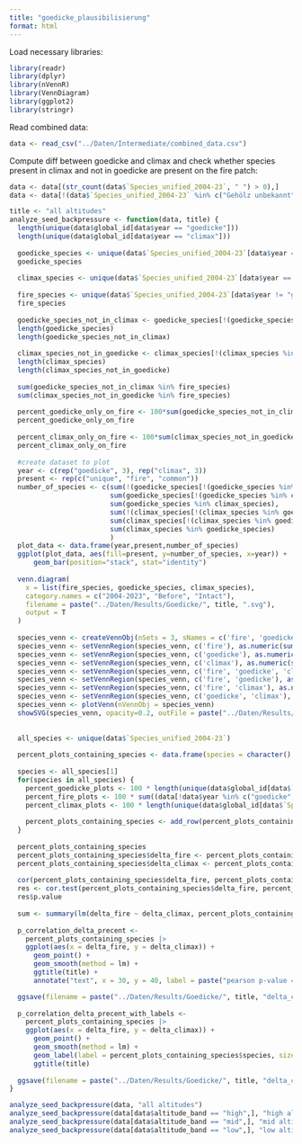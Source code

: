 ```yaml
---
title: "goedicke_plausibilisierung"
format: html
---
```


Load necessary libraries:
```r
library(readr)
library(dplyr)
library(nVennR)
library(VennDiagram)
library(ggplot2)
library(stringr)
```

Read combined data:
```r
data <- read_csv("../Daten/Intermediate/combined_data.csv")
```


Compute diff between goedicke and climax and check whether species present in climax and not in goedicke are present on the fire patch:
```r
data <- data[(str_count(data$`Species_unified_2004-23`, " ") > 0),]
data <- data[!(data$`Species_unified_2004-23` %in% c("Gehölz unbekannt", "Keimling 1", "Keimling 2", "Flache lange blätter")),]

title <- "all altitudes"
analyze_seed_backpressure <- function(data, title) {
  length(unique(data$global_id[data$year == "goedicke"]))
  length(unique(data$global_id[data$year == "climax"]))
  
  goedicke_species <- unique(data$`Species_unified_2004-23`[data$year == "goedicke"])
  goedicke_species
  
  climax_species <- unique(data$`Species_unified_2004-23`[data$year == "climax"])
  
  fire_species <- unique(data$`Species_unified_2004-23`[data$year != "goedicke" & data$year != "climax"])
  fire_species
  
  goedicke_species_not_in_climax <- goedicke_species[!(goedicke_species %in% climax_species)]
  length(goedicke_species)
  length(goedicke_species_not_in_climax)
  
  climax_species_not_in_goedicke <- climax_species[!(climax_species %in% goedicke_species)]
  length(climax_species)
  length(climax_species_not_in_goedicke)
  
  sum(goedicke_species_not_in_climax %in% fire_species)
  sum(climax_species_not_in_goedicke %in% fire_species)
  
  percent_goedicke_only_on_fire <- 100*sum(goedicke_species_not_in_climax %in% fire_species)/length(goedicke_species_not_in_climax)
  percent_goedicke_only_on_fire
  
  percent_climax_only_on_fire <- 100*sum(climax_species_not_in_goedicke %in% fire_species)/length(climax_species_not_in_goedicke)
  percent_climax_only_on_fire
  
  #create dataset to plot
  year <- c(rep("goedicke", 3), rep("climax", 3))
  present <- rep(c("unique", "fire", "common"))
  number_of_species <- c(sum(!(goedicke_species[!(goedicke_species %in% climax_species)] %in% fire_species)),
                         sum(goedicke_species[!(goedicke_species %in% climax_species)] %in% fire_species), 
                         sum(goedicke_species %in% climax_species), 
                         sum(!(climax_species[!(climax_species %in% goedicke_species)] %in% fire_species)),
                         sum(climax_species[!(climax_species %in% goedicke_species)] %in% fire_species), 
                         sum(climax_species %in% goedicke_species)
                         )
  plot_data <- data.frame(year,present,number_of_species)
  ggplot(plot_data, aes(fill=present, y=number_of_species, x=year)) + 
      geom_bar(position="stack", stat="identity")
  
  venn.diagram(
    x = list(fire_species, goedicke_species, climax_species),
    category.names = c("2004-2023", "Before", "Intact"),
    filename = paste("../Daten/Results/Goedicke/", title, ".svg"),
    output = T
  )
  
  species_venn <- createVennObj(nSets = 3, sNames = c('fire', 'goedicke', 'climax'))
  species_venn <- setVennRegion(species_venn, c('fire'), as.numeric(sum(!(fire_species[!(fire_species %in% climax_species)] %in% goedicke_species))))
  species_venn <- setVennRegion(species_venn, c('goedicke'), as.numeric(sum(!(goedicke_species[!(goedicke_species %in% climax_species)] %in% fire_species))))
  species_venn <- setVennRegion(species_venn, c('climax'), as.numeric(sum(!(climax_species[!(climax_species %in% fire_species)] %in% goedicke_species))))
  species_venn <- setVennRegion(species_venn, c('fire', 'goedicke', 'climax'), as.numeric(sum(fire_species[fire_species %in% climax_species] %in% goedicke_species)))
  species_venn <- setVennRegion(species_venn, c('fire', 'goedicke'), as.numeric(sum(!(fire_species[fire_species %in% goedicke_species] %in% climax_species))))
  species_venn <- setVennRegion(species_venn, c('fire', 'climax'), as.numeric(sum(!(fire_species[fire_species %in% climax_species] %in% goedicke_species))))
  species_venn <- setVennRegion(species_venn, c('goedicke', 'climax'),  as.numeric(sum(!(goedicke_species[goedicke_species %in% climax_species] %in% fire_species))))
  species_venn <- plotVenn(nVennObj = species_venn)
  showSVG(species_venn, opacity=0.2, outFile = paste("../Daten/Results/Goedicke/", title, ".svg"))
  
  
  all_species <- unique(data$`Species_unified_2004-23`)
  
  percent_plots_containing_species <- data.frame(species = character(), goedicke = numeric(), fire = numeric(), climax = numeric())
  
  species <- all_species[1]
  for(species in all_species) {
    percent_goedicke_plots <- 100 * length(unique(data$global_id[data$`Species_unified_2004-23` == species & data$year == "goedicke"])) / length(unique(data$global_id[data$year == "goedicke"]))
    percent_fire_plots <- 100 * sum((data[!data$year %in% c("goedicke", "climax"),] |> group_by(global_id, year) |> summarize(present = as.integer(sum((species %in% `Species_unified_2004-23`)) > 0)))$present) / nrow(data[!data$year %in% c("goedicke", "climax"),] |> group_by(global_id, year) |> summarize(n = 1))
    percent_climax_plots <- 100 * length(unique(data$global_id[data$`Species_unified_2004-23` == species & data$year == "climax"])) / length(unique(data$global_id[data$year == "climax"]))
    
    percent_plots_containing_species <- add_row(percent_plots_containing_species, species = species, goedicke = percent_goedicke_plots, fire = percent_fire_plots, climax = percent_climax_plots)
  }
  
  percent_plots_containing_species
  percent_plots_containing_species$delta_fire <- percent_plots_containing_species$fire - percent_plots_containing_species$goedicke
  percent_plots_containing_species$delta_climax <- percent_plots_containing_species$climax - percent_plots_containing_species$goedicke
  
  cor(percent_plots_containing_species$delta_fire, percent_plots_containing_species$delta_climax, method = "pearson")
  res <- cor.test(percent_plots_containing_species$delta_fire, percent_plots_containing_species$delta_climax, alternative = "greater", method = "pearson")
  res$p.value
  
  sum <- summary(lm(delta_fire ~ delta_climax, percent_plots_containing_species))
  
  p_correlation_delta_precent <- 
    percent_plots_containing_species |> 
    ggplot(aes(x = delta_fire, y = delta_climax)) + 
      geom_point() + 
      geom_smooth(method = lm) + 
      ggtitle(title) +
      annotate("text", x = 30, y = 40, label = paste("pearson p-value = ", round(res$p.value, 3)))

  ggsave(filename = paste("../Daten/Results/Goedicke/", title, "delta_correlation.png"), plot = p_correlation_delta_precent)
  
  p_correlation_delta_precent_with_labels <- 
    percent_plots_containing_species |> 
    ggplot(aes(x = delta_fire, y = delta_climax)) + 
      geom_point() + 
      geom_smooth(method = lm) + 
      geom_label(label = percent_plots_containing_species$species, size = 2) + 
      ggtitle(title)
  
  ggsave(filename = paste("../Daten/Results/Goedicke/", title, "delta_correlation_with_labels.png"), plot = p_correlation_delta_precent_with_labels)
}

analyze_seed_backpressure(data, "all altitudes")
analyze_seed_backpressure(data[data$altitude_band == "high",], "high altitudes")
analyze_seed_backpressure(data[data$altitude_band == "mid",], "mid altitudes")
analyze_seed_backpressure(data[data$altitude_band == "low",], "low altitudes")
```

